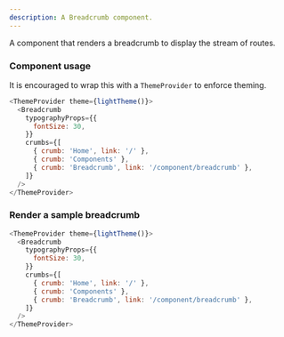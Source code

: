 ```yaml
---
description: A Breadcrumb component.
---
```



A component that renders a breadcrumb to display the stream of routes.

### Component usage

It is encouraged to wrap this with a `ThemeProvider` to enforce theming.

```js
<ThemeProvider theme={lightTheme()}>
  <Breadcrumb
    typographyProps={{
      fontSize: 30,
    }}
    crumbs={[
      { crumb: 'Home', link: '/' },
      { crumb: 'Components' },
      { crumb: 'Breadcrumb', link: '/component/breadcrumb' },
    ]}
  />
</ThemeProvider>
```

### Render a sample breadcrumb

```js live
<ThemeProvider theme={lightTheme()}>
  <Breadcrumb
    typographyProps={{
      fontSize: 30,
    }}
    crumbs={[
      { crumb: 'Home', link: '/' },
      { crumb: 'Components' },
      { crumb: 'Breadcrumb', link: '/component/breadcrumb' },
    ]}
  />
</ThemeProvider>
```
